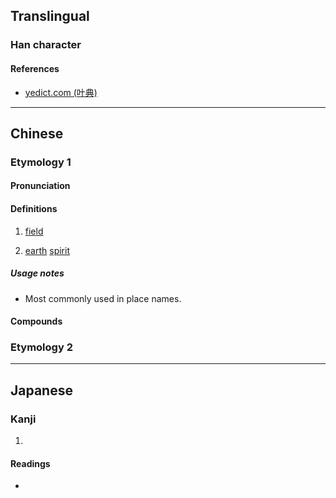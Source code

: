 {{character info/new}}
==Translingual==

===Han character===
{{Han char|rn=32|rad=土|as=06|sn=9|four=48151|canj=GTQ|ids=⿰土羊}}

====References====
{{Han ref|kx=0228.130|dkj=05053|dj=0464.100|hdz=10442.010|uh=579F}}
* [http://yedict.com/htm/57/579F.htm yedict.com (叶典)]

----

==Chinese==
{{zh-forms}}

===Etymology 1===

====Pronunciation====
{{zh-pron
|m=yáng
|c=joeng4
|w=3hhian
|cat=n
}}

====Definitions====
{{zh-hanzi}}

# {{lb|zh|chiefly|Wu}} [[field]]
# {{lb|zh|Chinese mythology}} [[earth]] [[spirit]]

=====Usage notes=====
* {{sense|field}} Most commonly used in place names.

====Compounds====
{{zh-der|墳垟|翁垟|上家垟}}

===Etymology 2===
{{zh-see|牆|ss}}

----

==Japanese==

===Kanji===
{{ja-kanji|grade=|rs=土06}}

# {{defn|lang=ja|sort=土06}}

====Readings====
* {{ja-readings|on=[[よう]] (yō)|kun=}}